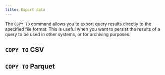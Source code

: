 ```yaml
---
title: Export data
---
```



The `COPY TO` command allows you to export query results directly to the specified file format. This
is useful when you want to persist the results of a query to be used in other systems, or for
archiving purposes.

## `COPY TO` CSV

<LinkCard
  title="Export CSV"
  href="/export/csv"
/>

## `COPY TO` Parquet

<LinkCard
  title="Export Parquet"
  href="/export/parquet"
/>
